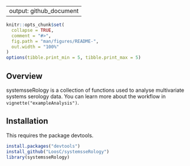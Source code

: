 
---
output: github_document
---

<!-- README.md is generated from README.Rmd. Please edit that file -->

```r
knitr::opts_chunk$set(
  collapse = TRUE,
  comment = "#>",
  fig.path = "man/figures/README-",
  out.width = "100%"
)
options(tibble.print_min = 5, tibble.print_max = 5)
```


## Overview

systemsseRology is a collection of functions used to analyse multivariate systems serology data.
You can learn more about the workflow in `vignette("exampleAnalysis")`. 

## Installation

This requires the package devtools.

```r
install.packages("devtools")
install_github("LoosC/systemsseRology")
library(systemsseRology)
```
